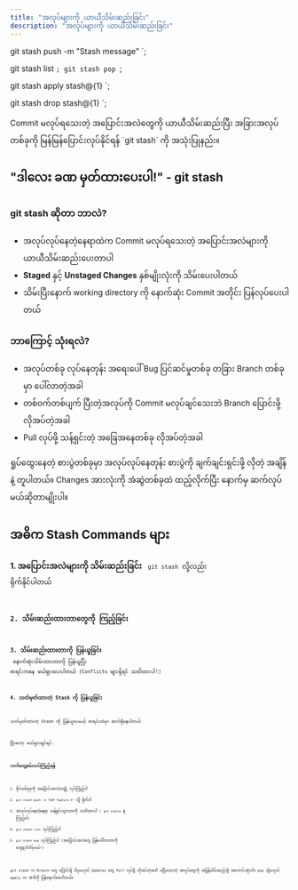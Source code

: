 ```yaml
---
title: "အလုပ်များကို ယာယီသိမ်းဆည်းခြင်း"
description: "အလုပ်များကို ယာယီသိမ်းဆည်းခြင်း"
---
```


git stash push -m "Stash message"
`;

git stash list
`;
git stash pop
`;

git stash apply stash@{1}
`;

git stash drop stash@{1}
`;

<Aside title="ရည်ရွယ်ချက်">
Commit မလုပ်ရသေးတဲ့ အပြောင်းအလဲတွေကို ယာယီသိမ်းဆည်းပြီး အခြားအလုပ်တစ်ခုကို မြန်မြန်ပြောင်းလုပ်နိုင်ရန် `git stash` ကို အသုံးပြုနည်း။
</Aside>

## "ဒါလေး ခဏ မှတ်ထားပေးပါ!" - git stash

### git stash ဆိုတာ ဘာလဲ?

- အလုပ်လုပ်နေတဲ့နေရာထဲက Commit မလုပ်ရသေးတဲ့ အပြောင်းအလဲများကို ယာယီသိမ်းဆည်းပေးတာပါ
- **Staged** နှင့် **Unstaged Changes** နှစ်မျိုးလုံးကို သိမ်းပေးပါတယ်
- သိမ်းပြီးနောက် working directory ကို နောက်ဆုံး Commit အတိုင်း ပြန်လုပ်ပေးပါတယ်

### ဘာကြောင့် သုံးရလဲ?

- အလုပ်တစ်ခု လုပ်နေတုန်း အရေးပေါ် Bug ပြင်ဆင်မှုတစ်ခု တခြား Branch တစ်ခုမှာ ပေါ်လာတဲ့အခါ
- တစ်ဝက်တစ်ပျက် ပြီးတဲ့အလုပ်ကို Commit မလုပ်ချင်သေးဘဲ Branch ပြောင်းဖို့ လိုအပ်တဲ့အခါ
- Pull လုပ်ဖို့ သန့်ရှင်းတဲ့ အခြေအနေတစ်ခု လိုအပ်တဲ့အခါ

<Aside title='ဥပမာ' type='tip'>
 ရှုပ်ထွေးနေတဲ့ စားပွဲတစ်ခုမှာ အလုပ်လုပ်နေတုန်း စားပွဲကို ချက်ချင်းရှင်းဖို့ လိုတဲ့ အချိန်နဲ့ တူပါတယ်။ Changes အားလုံးကို အံဆွဲတစ်ခုထဲ ထည့်လိုက်ပြီး နောက်မှ ဆက်လုပ်မယ်ဆိုတာမျိုးပါ။
</Aside>

## အဓိက Stash Commands များ

**1. အပြောင်းအလဲများကို သိမ်းဆည်းခြင်း**
<Code code={gitStash} title='Bash' />
`git stash` လို့လည်း ရိုက်နိုင်ပါတယ်

**2. သိမ်းဆည်းထားတာတွေကို ကြည့်ခြင်း**
<Code code={gitStashList} title='Bash' />

**3. သိမ်းဆည်းထားတာကို ပြန်ယူခြင်း**
<Code code={gitStashPop} title='Bash' />
နောက်ဆုံးသိမ်းထားတာကို ပြန်ယူပြီး စာရင်းကနေ ဖယ်ရှားပေးပါတယ် (Conflicts များရှိရင် သတိထားပါ!)

**4. သတ်မှတ်ထားတဲ့ Stash ကို ပြန်ယူခြင်း**
<Code code={gitStashApply} title='Bash' />

သတ်မှတ်ထားတဲ့ Stash ကို ပြန်ယူပေမယ့် စာရင်းထဲမှာ ဆက်ရှိနေပါတယ်

ပြီးတော့ ဖယ်ရှားချင်ရင်:
<Code code={gitStashDrop} title='Bash' />

### လက်တွေ့စမ်းသပ်ကြည့်ရန်

1. ဖိုင်တစ်ခုခုကို အပြောင်းအလဲတချို့ လုပ်ကြည့်ပါ
2. `git stash push -m "WIP feature X"` လို့ ရိုက်ပါ
3. အလုပ်လုပ်နေတဲ့နေရာ သန့်ရှင်းသွားတာကို သတိထားပါ ( `git status` နဲ့ ကြည့်ပါ)
4. `git stash list` လုပ်ကြည့်ပါ
5. `git stash pop` လုပ်ကြည့်ပါ (အပြောင်းအလဲတွေ ပြန်ပေါ်လာတာကို တွေ့ရပါလိမ့်မယ်!)

<Aside title='အနှစ်ချုပ်'>
git stash က Branch တွေ ပြောင်းဖို့ ဒါမှမဟုတ် Updates တွေ Pull လုပ်ဖို့ လိုအပ်တဲ့အခါ မပြီးသေးတဲ့ အလုပ်တွေကို အမြန်သိမ်းဆည်းဖို့ အကောင်းဆုံးပါ။ pop သို့မဟုတ် apply က အဲဒါကို ပြန်ရောက်စေပါတယ်။
</Aside>